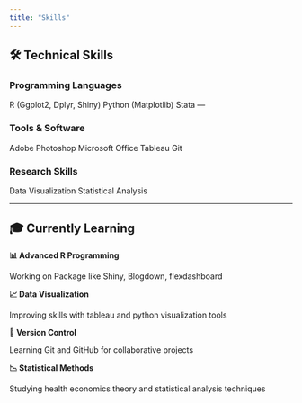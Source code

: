 ```yaml
---
title: "Skills"
---
```


::: {.content-section}

## 🛠️ Technical Skills

### Programming Languages

::: {.skills-container}
<span class="skill-badge">R (Ggplot2, Dplyr, Shiny)</span>
<span class="skill-badge">Python (Matplotlib)</span>
<span class="skill-badge">Stata</span>
---



:::

### Tools & Software

::: {.skills-container}
<span class="skill-badge">Adobe Photoshop</span>
<span class="skill-badge">Microsoft Office</span>
<span class="skill-badge">Tableau</span>
<span class="skill-badge">Git</span>
:::

### Research Skills

::: {.skills-container}
<span class="skill-badge">Data Visualization</span>
<span class="skill-badge">Statistical Analysis</span>

:::

---

## 🎓 Currently Learning

::: {.card-grid}
::: {.card}
**📊 Advanced R Programming**

Working on  Package like Shiny, Blogdown, flexdashboard
:::

::: {.card}
**📈 Data Visualization**

Improving skills with tableau and python visualization tools
:::

::: {.card}
**🔄 Version Control**

Learning Git and GitHub for collaborative projects
:::

::: {.card}
**📉 Statistical Methods**

Studying health economics theory and statistical analysis techniques
:::
:::

:::